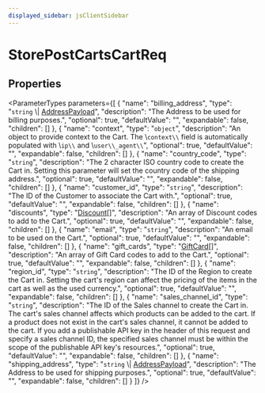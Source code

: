 ```yaml
---
displayed_sidebar: jsClientSidebar
---
```



# StorePostCartsCartReq

## Properties

<ParameterTypes parameters={[
  {
    "name": "billing_address",
    "type": "`string` \\| [AddressPayload](internal.AddressPayload.mdx)",
    "description": "The Address to be used for billing purposes.",
    "optional": true,
    "defaultValue": "",
    "expandable": false,
    "children": []
  },
  {
    "name": "context",
    "type": "`object`",
    "description": "An object to provide context to the Cart. The \\`context\\` field is automatically populated with \\`ip\\` and \\`user\\_agent\\`",
    "optional": true,
    "defaultValue": "",
    "expandable": false,
    "children": []
  },
  {
    "name": "country_code",
    "type": "`string`",
    "description": "The 2 character ISO country code to create the Cart in. Setting this parameter will set the country code of the shipping address.",
    "optional": true,
    "defaultValue": "",
    "expandable": false,
    "children": []
  },
  {
    "name": "customer_id",
    "type": "`string`",
    "description": "The ID of the Customer to associate the Cart with.",
    "optional": true,
    "defaultValue": "",
    "expandable": false,
    "children": []
  },
  {
    "name": "discounts",
    "type": "[Discount](internal.Discount.mdx)[]",
    "description": "An array of Discount codes to add to the Cart.",
    "optional": true,
    "defaultValue": "",
    "expandable": false,
    "children": []
  },
  {
    "name": "email",
    "type": "`string`",
    "description": "An email to be used on the Cart.",
    "optional": true,
    "defaultValue": "",
    "expandable": false,
    "children": []
  },
  {
    "name": "gift_cards",
    "type": "[GiftCard](internal.GiftCard.mdx)[]",
    "description": "An array of Gift Card codes to add to the Cart.",
    "optional": true,
    "defaultValue": "",
    "expandable": false,
    "children": []
  },
  {
    "name": "region_id",
    "type": "`string`",
    "description": "The ID of the Region to create the Cart in. Setting the cart's region can affect the pricing of the items in the cart as well as the used currency.",
    "optional": true,
    "defaultValue": "",
    "expandable": false,
    "children": []
  },
  {
    "name": "sales_channel_id",
    "type": "`string`",
    "description": "The ID of the Sales channel to create the Cart in. The cart's sales channel affects which products can be added to the cart. If a product does not exist in the cart's sales channel, it cannot be added to the cart. If you add a publishable API key in the header of this request and specify a sales channel ID, the specified sales channel must be within the scope of the publishable API key's resources.",
    "optional": true,
    "defaultValue": "",
    "expandable": false,
    "children": []
  },
  {
    "name": "shipping_address",
    "type": "`string` \\| [AddressPayload](internal.AddressPayload.mdx)",
    "description": "The Address to be used for shipping purposes.",
    "optional": true,
    "defaultValue": "",
    "expandable": false,
    "children": []
  }
]} />
